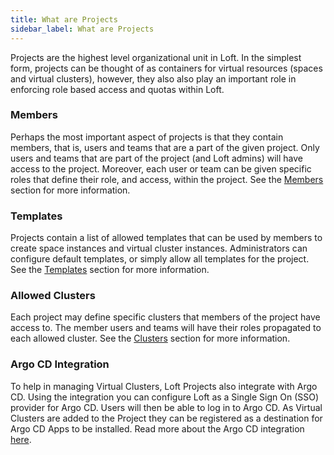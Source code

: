 ```yaml
---
title: What are Projects
sidebar_label: What are Projects
---
```


Projects are the highest level organizational unit in Loft. In the simplest form, projects can be thought of as
containers for virtual resources (spaces and virtual clusters), however, they also also play an important role in
enforcing role based access and quotas within Loft.

### Members

Perhaps the most important aspect of projects is that they contain members, that is, users and teams that are a part
of the given project. Only users and teams that are part of the project (and Loft admins) will have access to the
project. Moreover, each user or team can be given specific roles that define their role, and access, within the
project. See the [Members](members) section for more information.

### Templates

Projects contain a list of allowed templates that can be used by members to create space instances and virtual
cluster instances. Administrators can configure default templates, or simply allow all templates for the project.
See the [Templates](templates) section for more information.

### Allowed Clusters

Each project may define specific clusters that members of the project have access to. The member users and teams
will have their roles propagated to each allowed cluster. See the [Clusters](clusters) section for more information.

### Argo CD Integration

To help in managing Virtual Clusters, Loft Projects also integrate with Argo CD. Using the integration you can
configure Loft as a Single Sign On (SSO) provider for Argo CD. Users will then be able to log in to Argo CD. As
Virtual Clusters are added to the Project they can be registered as a destination for Argo CD
Apps to be installed. Read more about the Argo CD integration [here](argocd).